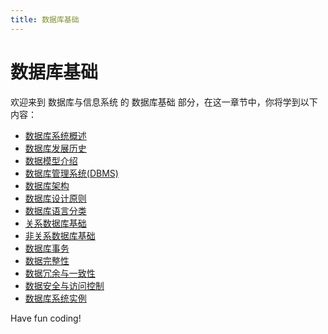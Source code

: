 ```yaml
---
title: 数据库基础
---
```


# 数据库基础

欢迎来到 数据库与信息系统 的 数据库基础 部分，在这一章节中，你将学到以下内容：

- [数据库系统概述](./0-database-system-overview.mdx)
- [数据库发展历史](./1-database-development-history.mdx)
- [数据模型介绍](./2-data-model-introduction.mdx)
- [数据库管理系统(DBMS)](./3-database-management-system-dbms.mdx)
- [数据库架构](./4-database-schema.mdx)
- [数据库设计原则](./5-database-design-principles.mdx)
- [数据库语言分类](./6-database-language-classification.mdx)
- [关系数据库基础](./7-relational-database-basics.mdx)
- [非关系数据库基础](./8-non-relational-database-basics.mdx)
- [数据库事务](./9-database-transactions.mdx)
- [数据完整性](./10-data-integrity.mdx)
- [数据冗余与一致性](./11-data-redundancy-and-consistency.mdx)
- [数据安全与访问控制](./12-data-security-and-access-control.mdx)
- [数据库系统实例](./13-database-system-instance.mdx)

Have fun coding!